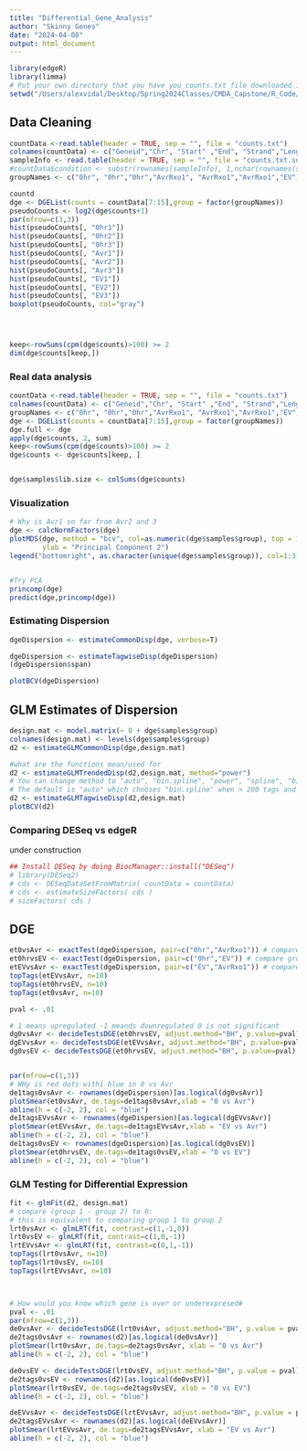 ```yaml
---
title: "Differential_Gene_Analysis"
author: "Skinny Genes"
date: "2024-04-08"
output: html_document
---
```


```r
library(edgeR)
library(limma)
# Put your own directory that you have you counts.txt file downloaded in 
setwd("/Users/alexvidal/Desktop/Spring2024Classes/CMDA_Capstone/R_Code/")
```

## Data Cleaning
```r
countData <-read.table(header = TRUE, sep = "", file = "counts.txt")
colnames(countData) <- c("Geneid","Chr", "Start" ,"End", "Strand","Length","0hr1","0hr2","0hr3","Avr1","Avr2","Avr3", "EV1", "EV2","EV3")
sampleInfo <- read.table(header = TRUE, sep = "", file = "counts.txt.summary")
#countData$condition <- substr(rownames(sampleInfo), 1,nchar(rownames(sampleInfo))-1)
groupNames <- c("0hr", "0hr","0hr","AvrRxo1", "AvrRxo1","AvrRxo1","EV","EV","EV")

countd
dge <- DGEList(counts = countData[7:15],group = factor(groupNames))
pseudoCounts <- log2(dge$counts+1)
par(mfrow=c(3,3))
hist(pseudoCounts[, "0hr1"])
hist(pseudoCounts[, "0hr2"])
hist(pseudoCounts[, "0hr3"])
hist(pseudoCounts[, "Avr1"])
hist(pseudoCounts[, "Avr2"])
hist(pseudoCounts[, "Avr3"])
hist(pseudoCounts[, "EV1"])
hist(pseudoCounts[, "EV2"])
hist(pseudoCounts[, "EV3"])
boxplot(pseudoCounts, col="gray")




keep<-rowSums(cpm(dge$counts)>100) >= 2
dim(dge$counts[keep,])
```

### Real data analysis

```r
countData <-read.table(header = TRUE, sep = "", file = "counts.txt")
colnames(countData) <- c("Geneid","Chr", "Start" ,"End", "Strand","Length","0hr1","0hr2","0hr3","Avr1","Avr2","Avr3", "EV1", "EV2","EV3")
groupNames <- c("0hr", "0hr","0hr","AvrRxo1", "AvrRxo1","AvrRxo1","EV","EV","EV")
dge <- DGEList(counts = countData[7:15],group = factor(groupNames))
dge.full <- dge
apply(dge$counts, 2, sum) 
keep<-rowSums(cpm(dge$counts)>100) >= 2
dge$counts <- dge$counts[keep, ]


dge$samples$lib.size <- colSums(dge$counts)

```

### Visualization
```r
# Why is Avr1 so far from Avr2 and 3
dge <- calcNormFactors(dge)
plotMDS(dge, method = "bcv", col=as.numeric(dge$samples$group), top = 1000,xlab = "Pincipal Component 1",
        ylab = "Principal Component 2")
legend("bottomright", as.character(unique(dge$samples$group)), col=1:3, pch=20)


#Try PCA
princomp(dge)
predict(dge,princomp(dge))
```


### Estimating Dispersion
```r
dgeDispersion <- estimateCommonDisp(dge, verbose=T)

dgeDispersion <- estimateTagwiseDisp(dgeDispersion)
(dgeDispersion$span)

plotBCV(dgeDispersion)
```

## GLM Estimates of Dispersion
```r
design.mat <- model.matrix(~ 0 + dge$samples$group)
colnames(design.mat) <- levels(dge$samples$group)
d2 <- estimateGLMCommonDisp(dge,design.mat)

#what are the functions mean/used for
d2 <- estimateGLMTrendedDisp(d2,design.mat, method="power")
# You can change method to "auto", "bin.spline", "power", "spline", "bin.loess".
# The default is "auto" which chooses "bin.spline" when > 200 tags and "power" otherwise.
d2 <- estimateGLMTagwiseDisp(d2,design.mat)
plotBCV(d2)
```
### Comparing DESeq vs edgeR 
under construction
```r
## Install DESeq by doing BiocManager::install("DESeq")
# library(DESeq2)
# cds <- DESeqDataSetFromMatrix( countData = countData)
# cds <- estimateSizeFactors( cds )
# sizeFactors( cds )
```


## DGE
```r
et0vsAvr <- exactTest(dgeDispersion, pair=c("0hr","AvrRxo1")) # compare groups 1 and 2
et0hrvsEV <- exactTest(dgeDispersion, pair=c("0hr","EV")) # compare groups 1 and 3
etEVvsAvr <- exactTest(dgeDispersion, pair=c("EV","AvrRxo1")) # compare groups 2 and 3
topTags(etEVvsAvr, n=10)
topTags(et0hrvsEV, n=10)
topTags(et0vsAvr, n=10)

pval <- .01

# 1 means upregulated -1 meands downregulated 0 is not significant
dg0vsAvr <- decideTestsDGE(et0hrvsEV, adjust.method="BH", p.value=pval)
dgEVvsAvr <- decideTestsDGE(etEVvsAvr, adjust.method="BH", p.value=pval)
dg0vsEV <- decideTestsDGE(et0hrvsEV, adjust.method="BH", p.value=pval)


par(mfrow=c(1,3))
# WHy is red dots withi blue in 0 vs Avr
de1tags0vsAvr <- rownames(dgeDispersion)[as.logical(dg0vsAvr)] 
plotSmear(et0vsAvr, de.tags=de1tags0vsAvr,xlab = "0 vs Avr")
abline(h = c(-2, 2), col = "blue")
de1tagsEVvsAvr <- rownames(dgeDispersion)[as.logical(dgEVvsAvr)] 
plotSmear(etEVvsAvr, de.tags=de1tagsEVvsAvr,xlab = "EV vs Avr")
abline(h = c(-2, 2), col = "blue")
de1tags0vsEV <- rownames(dgeDispersion)[as.logical(dg0vsEV)] 
plotSmear(et0hrvsEV, de.tags=de1tags0vsEV,xlab = "0 vs EV")
abline(h = c(-2, 2), col = "blue")

```


### GLM Testing for Differential Expression
```r

fit <- glmFit(d2, design.mat)
# compare (group 1 - group 2) to 0:
# this is equivalent to comparing group 1 to group 2
lrt0vsAvr <- glmLRT(fit, contrast=c(1,-1,0))
lrt0vsEV <- glmLRT(fit, contrast=c(1,0,-1))
lrtEVvsAvr <- glmLRT(fit, contrast=c(0,1,-1))
topTags(lrt0vsAvr, n=10)
topTags(lrt0vsEV, n=10)
topTags(lrtEVvsAvr, n=10)



# How would you know which gene is over or underexpresed#
pval <- .01
par(mfrow=c(1,3))
de0vsAvr <- decideTestsDGE(lrt0vsAvr, adjust.method="BH", p.value = pval)
de2tags0vsAvr <- rownames(d2)[as.logical(de0vsAvr)]
plotSmear(lrt0vsAvr, de.tags=de2tags0vsAvr, xlab = "0 vs Avr")
abline(h = c(-2, 2), col = "blue")

de0vsEV <- decideTestsDGE(lrt0vsEV, adjust.method="BH", p.value = pval)
de2tags0vsEV <- rownames(d2)[as.logical(de0vsEV)]
plotSmear(lrt0vsEV, de.tags=de2tags0vsEV, xlab = "0 vs EV")
abline(h = c(-2, 2), col = "blue")

deEVvsAvr <- decideTestsDGE(lrtEVvsAvr, adjust.method="BH", p.value = pval)
de2tagsEVvsAvr <- rownames(d2)[as.logical(deEVvsAvr)]
plotSmear(lrtEVvsAvr, de.tags=de2tagsEVvsAvr, xlab = "EV vs Avr")
abline(h = c(-2, 2), col = "blue")
```


### 